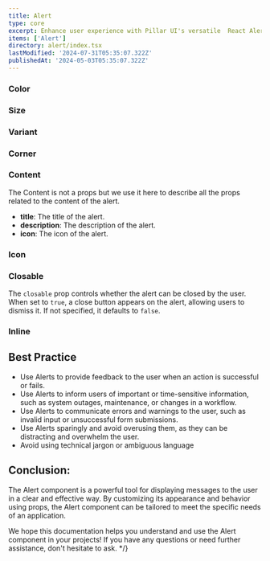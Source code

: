 ```yaml
---
title: Alert
type: core
excerpt: Enhance user experience with Pillar UI's versatile  React Alert component. Easily create customizable alert notifications for your React applications, with various styles, and options for user interaction.
items: ['Alert']
directory: alert/index.tsx
lastModified: '2024-07-31T05:35:07.322Z'
publishedAt: '2024-05-03T05:35:07.322Z'
---
```


### Color

<Playground direction="column" name="alertColor" root="alert" />

### Size

<Playground direction="column" name="alertSize" root="alert" />

### Variant

<Playground direction="column" name="alertVariant" root="alert" />

### Corner

<Playground direction="column" name="alertCorner" root="alert" />

### Content

The Content is not a props but we use it here to describe all the props related to the content of the alert.

- **title**: The title of the alert.
- **description**: The description of the alert.
- **icon**: The icon of the alert.

<Playground direction="column" name="alertContent" root="alert" />

### Icon

<Playground direction="column" name="alertIcon" root="alert" />

### Closable

The `closable` prop controls whether the alert can be closed by the user. When set to `true`, a close button appears on the alert, allowing users to dismiss it. If not specified, it defaults to `false`.

<Playground direction="column" name="alertClosable" root="alert" />

### Inline

<Playground direction="column" name="alertInline" root="alert" />

## Best Practice

- Use Alerts to provide feedback to the user when an action is successful or fails.
- Use Alerts to inform users of important or time-sensitive information, such as system outages, maintenance, or changes in a workflow.
- Use Alerts to communicate errors and warnings to the user, such as invalid input or unsuccessful form submissions.
- Use Alerts sparingly and avoid overusing them, as they can be distracting and overwhelm the user.
- Avoid using technical jargon or ambiguous language

## Conclusion:

The Alert component is a powerful tool for displaying messages to the user in a clear and effective way. By customizing its appearance and behavior using props, the Alert component can be tailored to meet the specific needs of an application.

We hope this documentation helps you understand and use the Alert component in your projects! If you have any questions or need further assistance, don't hesitate to ask. \*/}
